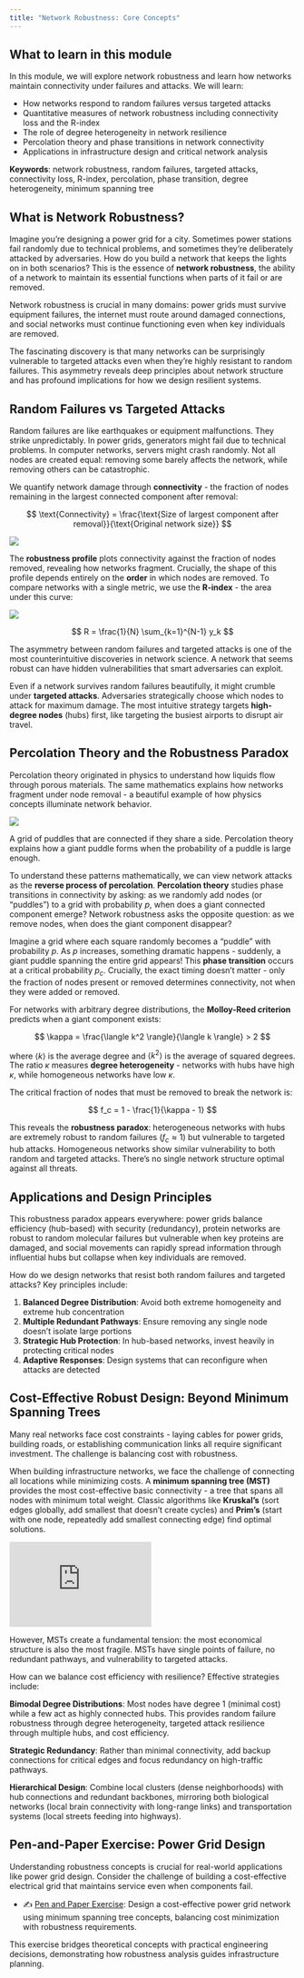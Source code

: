 ```yaml
---
title: "Network Robustness: Core Concepts"
---
```


## What to learn in this module

In this module, we will explore network robustness and learn how networks maintain connectivity under failures and attacks. We will learn:

- How networks respond to random failures versus targeted attacks
- Quantitative measures of network robustness including connectivity loss and the R-index
- The role of degree heterogeneity in network resilience
- Percolation theory and phase transitions in network connectivity
- Applications in infrastructure design and critical network analysis

**Keywords**: network robustness, random failures, targeted attacks, connectivity loss, R-index, percolation, phase transition, degree heterogeneity, minimum spanning tree

## What is Network Robustness?

Imagine you're designing a power grid for a city. Sometimes power stations fail randomly due to technical problems, and sometimes they're deliberately attacked by adversaries. How do you build a network that keeps the lights on in both scenarios? This is the essence of **network robustness**, the ability of a network to maintain its essential functions when parts of it fail or are removed.

::: {.column-margin}
Network robustness is crucial in many domains: power grids must survive equipment failures, the internet must route around damaged connections, and social networks must continue functioning even when key individuals are removed.
:::

The fascinating discovery is that many networks can be surprisingly vulnerable to targeted attacks even when they're highly resistant to random failures. This asymmetry reveals deep principles about network structure and has profound implications for how we design resilient systems.

## Random Failures vs Targeted Attacks

Random failures are like earthquakes or equipment malfunctions. They strike unpredictably. In power grids, generators might fail due to technical problems. In computer networks, servers might crash randomly. Not all nodes are created equal: removing some barely affects the network, while removing others can be catastrophic.


We quantify network damage through **connectivity** - the fraction of nodes remaining in the largest connected component after removal:

$$
\text{Connectivity} = \frac{\text{Size of largest component after removal}}{\text{Original network size}}
$$

![](../figs/single-node-failure.jpg){#fig-single-node-failure fig-alt="The impact of removing a single node varies based on which node is removed."}

The **robustness profile** plots connectivity against the fraction of nodes removed, revealing how networks fragment. Crucially, the shape of this profile depends entirely on the **order** in which nodes are removed. To compare networks with a single metric, we use the **R-index** - the area under this curve:

![](../figs/robustness-profile.jpg){#fig-multiple-node-failure fig-alt="Robustness profile of a network for a sequential failure of nodes."}

$$
R = \frac{1}{N} \sum_{k=1}^{N-1} y_k
$$

::: {.column-margin}
The asymmetry between random failures and targeted attacks is one of the most counterintuitive discoveries in network science. A network that seems robust can have hidden vulnerabilities that smart adversaries can exploit.
:::

Even if a network survives random failures beautifully, it might crumble under **targeted attacks**. Adversaries strategically choose which nodes to attack for maximum damage. The most intuitive strategy targets **high-degree nodes** (hubs) first, like targeting the busiest airports to disrupt air travel.

## Percolation Theory and the Robustness Paradox

::: {.column-margin}
Percolation theory originated in physics to understand how liquids flow through porous materials. The same mathematics explains how networks fragment under node removal - a beautiful example of how physics concepts illuminate network behavior.
:::



::: {#fig-percolation}

![](https://jamesmccaffrey.wordpress.com/wp-content/uploads/2021/07/percolation.jpg?w=584&h=389)

A grid of puddles that are connected if they share a side. Percolation theory explains how a giant puddle forms when the probability of a puddle is large enough.

:::

To understand these patterns mathematically, we can view network attacks as the **reverse process of percolation**. **Percolation theory** studies phase transitions in connectivity by asking: as we randomly add nodes (or "puddles") to a grid with probability $p$, when does a giant connected component emerge? Network robustness asks the opposite question: as we remove nodes, when does the giant component disappear?

Imagine a grid where each square randomly becomes a "puddle" with probability $p$. As $p$ increases, something dramatic happens - suddenly, a giant puddle spanning the entire grid appears! This **phase transition** occurs at a critical probability $p_c$. Crucially, the exact timing doesn't matter - only the fraction of nodes present or removed determines connectivity, not when they were added or removed.

For networks with arbitrary degree distributions, the **Molloy-Reed criterion** predicts when a giant component exists:

$$
\kappa = \frac{\langle k^2 \rangle}{\langle k \rangle} > 2
$$

where $\langle k \rangle$ is the average degree and $\langle k^2 \rangle$ is the average of squared degrees. The ratio $\kappa$ measures **degree heterogeneity** - networks with hubs have high $\kappa$, while homogeneous networks have low $\kappa$.

The critical fraction of nodes that must be removed to break the network is:

$$
f_c = 1 - \frac{1}{\kappa - 1}
$$

This reveals the **robustness paradox**: heterogeneous networks with hubs are extremely robust to random failures ($f_c \approx 1$) but vulnerable to targeted hub attacks. Homogeneous networks show similar vulnerability to both random and targeted attacks. There's no single network structure optimal against all threats.


## Applications and Design Principles

This robustness paradox appears everywhere: power grids balance efficiency (hub-based) with security (redundancy), protein networks are robust to random molecular failures but vulnerable when key proteins are damaged, and social movements can rapidly spread information through influential hubs but collapse when key individuals are removed.

How do we design networks that resist both random failures and targeted attacks? Key principles include:

1. **Balanced Degree Distribution**: Avoid both extreme homogeneity and extreme hub concentration
2. **Multiple Redundant Pathways**: Ensure removing any single node doesn't isolate large portions
3. **Strategic Hub Protection**: In hub-based networks, invest heavily in protecting critical nodes
4. **Adaptive Responses**: Design systems that can reconfigure when attacks are detected

## Cost-Effective Robust Design: Beyond Minimum Spanning Trees

::: {.column-margin}
Many real networks face cost constraints - laying cables for power grids, building roads, or establishing communication links all require significant investment. The challenge is balancing cost with robustness.
:::

When building infrastructure networks, we face the challenge of connecting all locations while minimizing costs. A **minimum spanning tree (MST)** provides the most cost-effective basic connectivity - a tree that spans all nodes with minimum total weight. Classic algorithms like **Kruskal's** (sort edges globally, add smallest that doesn't create cycles) and **Prim's** (start with one node, repeatedly add smallest connecting edge) find optimal solutions.

::: {.column-margin}

<iframe width="250" height="150" src="https://www.youtube.com/embed/8i2XsxU-VL4?si=CpHuQc4CPcjdE29o" title="YouTube video player" frameborder="0" allow="accelerometer; autoplay; clipboard-write; encrypted-media; gyroscope; picture-in-picture; web-share" referrerpolicy="strict-origin-when-cross-origin" allowfullscreen></iframe>

:::

However, MSTs create a fundamental tension: the most economical structure is also the most fragile. MSTs have single points of failure, no redundant pathways, and vulnerability to targeted attacks.

How can we balance cost efficiency with resilience? Effective strategies include:

**Bimodal Degree Distributions**: Most nodes have degree 1 (minimal cost) while a few act as highly connected hubs. This provides random failure robustness through degree heterogeneity, targeted attack resilience through multiple hubs, and cost efficiency.

**Strategic Redundancy**: Rather than minimal connectivity, add backup connections for critical edges and focus redundancy on high-traffic pathways.

**Hierarchical Design**: Combine local clusters (dense neighborhoods) with hub connections and redundant backbones, mirroring both biological networks (local brain connectivity with long-range links) and transportation systems (local streets feeding into highways).

## Pen-and-Paper Exercise: Power Grid Design

Understanding robustness concepts is crucial for real-world applications like power grid design. Consider the challenge of building a cost-effective electrical grid that maintains service even when components fail.

- ✍️ [Pen and Paper Exercise](./pen-and-paper/exercise.pdf): Design a cost-effective power grid network using minimum spanning tree concepts, balancing cost minimization with robustness requirements.

This exercise bridges theoretical concepts with practical engineering decisions, demonstrating how robustness analysis guides infrastructure planning.
